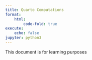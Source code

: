 ```yaml
---
title: Quarto Computations
format: 
    html:
        code-fold: true
execute:
    echo: false
jupyter: python3
---
```


This document is for learning purposes 

 

